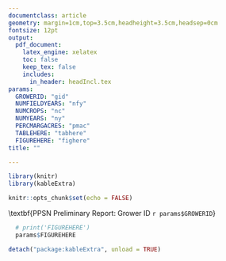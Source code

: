 ```yaml
---
documentclass: article
geometry: margin=1cm,top=3.5cm,headheight=3.5cm,headsep=0cm
fontsize: 12pt
output: 
  pdf_document: 
    latex_engine: xelatex
    toc: false
    keep_tex: false
    includes:
      in_header: headIncl.tex
params:
  GROWERID: "gid"
  NUMFIELDYEARS: "nfy" 
  NUMCROPS: "nc"
  NUMYEARS: "ny"
  PERCMARGACRES: "pmac"
  TABLEHERE: "tabhere"
  FIGUREHERE: "fighere"
title: ""

---
```


```r
library(knitr)
library(kableExtra)

knitr::opts_chunk$set(echo = FALSE)

```


<!-- Need to add a banner here, and possibly some logos. Some possible links that might help: -->
<!-- https://tex.stackexchange.com/questions/297240/adding-an-image-to-a-header-in-latex -->
<!-- https://bookdown.org/yihui/rmarkdown-cookbook/latex-logo.html -->
<!-- https://tex.stackexchange.com/questions/276358/text-on-background-image-footer-and-header/276453 -->
<!-- https://tex.stackexchange.com/questions/411212/set-header-background-and-text-color-using-fancyhdr -->

<!-- Eventual goals: -->
<!-- https://rfortherestofus.com/2021/11/multicolumn/ -->

<!-- Begin multiple columns. For columns of different widths, might need vwcol or flowfram: https://tex.stackexchange.com/questions/89721/different-column-widths-using-multicol -->

<!-- \begin{center} -->
<!--   \makebox[\textwidth]{\includegraphics[width=\paperwidth]{PPSNnewsletter_Jul4.pdf}} -->
<!-- \end{center} -->
<!-- \noindent -->
<!-- \includegraphics[width=\paperwidth]{./PPSNnewsletter_Jul4.pdf} -->
\includepdf[pages=-]{PPSNnewsletter_Jul11.pdf}
\pagebreak

\begin{tikzpicture}[remember picture,overlay]
<!-- Upper teal banner -->
 	\fill[ppsnTeal] (current page.north west) rectangle ([yshift=0cm] current page text area.north  -| current page.east);
<!-- Lower teal banner -->
 	\fill[ppsnTeal] (current page.south west) rectangle ([yshift=0.9cm] current page text area.south -| current page.east);
<!-- PPSN logo -->
 	\node[anchor=north west,rectangle,,yshift=-0.5cm,xshift=0.5cm] at (current page.north west){\includegraphics[height=2.3cm]{ppsnLogo.png}};
<!-- Upper text -->
 	\node[draw=black,minimum height = 2.3cm,minimum width=8cm,anchor=north east,font=\color{white}\LARGE\linespread{1}\selectfont, fill=ppsnBlue,rectangle,yshift=-0.5cm,xshift=-0.5cm,align=right] at (current page.north east){
  Grower Edition:\\ Summer 2023 Update
 	}
 	;
<!-- USask logo -->
 	\node[anchor=south west,rectangle,xshift=0.5cm,yshift=0.25cm] at (current page.south west){\includegraphics[height=1.05cm]{uSaskLogo.png}};
<!-- UCalgary logo -->
 	\node[anchor=south east,rectangle,xshift=-0.6cm,yshift=0.25cm] at (current page.south east){\includegraphics[height=1.1cm]{uCalgaryLogo.png}};
 \end{tikzpicture}
 
<!-- \fancyhead[R]{ -->
<!--   \begin{tcolorbox}[colback=ppsnBlue,halign=right,width=8cm] -->
<!--   \LARGE -->
<!--   \color{white} -->
<!--   Grower Edition:\\Summer 2023 Update -->
<!--   \end{tcolorbox} -->
<!-- } -->


\color{ppsnBlue}
\setstretch{0.9}	
\LARGE
\textbf{PPSN Preliminary Report: Grower ID `r params$GROWERID`}

\normalsize
\setstretch{1}
\color{black}

\begin{multicols}{2}

Thank you for your contribution to this project! This page has been prepared exclusively for you and has not been shared publicly.

You supplied the project with:
\begin{itemize}
  \item `r params$NUMFIELDYEARS` field years of data
  \item `r params$NUMCROPS` different crop types
  \item `r params$NUMYEARS` years of data
\end{itemize}

Quick Facts about your data:
\begin{itemize}
  \item In 2022 `r params$PERCMARGACRES`\% of total acres were marginal (less than \$0 profit/acre)
\end{itemize}

\columnbreak

\vspace*{0.5cm}

\begin{centering}

\textbf{Average yield for each crop type (bushels/acre)}

```r

smallCols <- which(nchar(colnames(params$TABLEHERE))>9)
if(length(smallCols)==0) smallCols <- 0

params$TABLEHERE %>% 
  kable(format = 'latex') %>% 
  column_spec(column=smallCols,width='1.2cm')

```

\textbf{Do these numbers look accurate? Let us know}

\end{centering}


\end{multicols}

```r
  
  # print('FIGUREHERE')
  params$FIGUREHERE

```

\begin{tcolorbox}[colback=ppsnBlue,arc=0mm,halign=flush center,frame empty]
  \color{white}
  \large
  Thank you again for your support. We look forward to connecting with you when data collection resumes in the fall. Have a great harvest!
\end{tcolorbox}


```r
detach("package:kableExtra", unload = TRUE)
```
